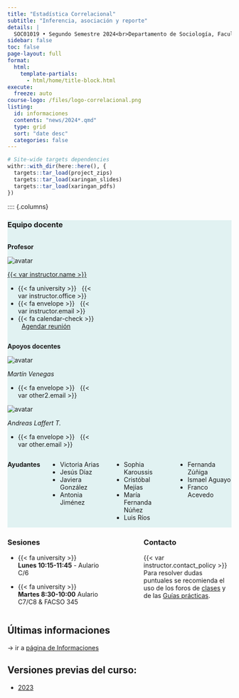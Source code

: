 ```yaml
---
title: "Estadística Correlacional"
subtitle: "Inferencia, asociación y reporte"
details: |
  SOC01019 • Segundo Semestre 2024<br>Departamento de Sociología, Facultad de Ciencias Sociales<br>Universidad de Chile
sidebar: false
toc: false
page-layout: full
format:
  html:
    template-partials:
      - html/home/title-block.html
execute:
  freeze: auto   
course-logo: /files/logo-correlacional.png
listing:
  id: informaciones
  contents: "news/2024*.qmd"
  type: grid
  sort: "date desc"
  categories: false
---
```


```r
# Site-wide targets dependencies
withr::with_dir(here::here(), {
  targets::tar_load(project_zips)
  targets::tar_load(xaringan_slides)
  targets::tar_load(xaringan_pdfs)
})
```

:::: {.columns}

:::: {style="background-color: #E1F2F2"}

### Equipo docente
::: {.column width="40%"}


**Profesor**

<div class="image-cropper">
  <img src="https://ucampus.uchile.cl/d/r/usuario/ff/ffd4a9d15a5239c0a425a58a798889c8/perfil/bf49d6261628eb095bcaec76eda1e0d1.jpg" alt="avatar" class="profile-pic">
</div>



[{{< var instructor.name >}}]({{< var instructor.url >}})

- {{< fa university >}} &nbsp; {{< var instructor.office >}}
- {{< fa envelope >}} &nbsp; {{< var instructor.email >}}
- {{< fa calendar-check >}} &nbsp; [Agendar reunión]({{< var instructor.appointment_url >}})

:::

::: {.column width="10%"}

:::

::: {.column width="38%"}

**Apoyos docentes**

<div class="image-cropper">
  <img src="/slides/img/martin.png" alt="avatar" class="profile-pic">
</div>

*Martín Venegas*

- {{< fa envelope >}} &nbsp; {{< var other2.email >}}

<div class="image-cropper">
  <img src="https://ucampus.uchile.cl/d/r/usuario/5b/5b662afdc07fea74ce535d3c5e29712e/perfil/f812fd6a269ed14b58c1e61866f47274.jpg" alt="avatar" class="profile-pic">
</div>


*Andreas Laffert T.*

- {{< fa envelope >}} &nbsp; {{< var other.email >}}

:::

:::: {.columns}

**Ayudantes**

::: {.column width="32%"}

- Victoria Arias
- Jesús Díaz
- Javiera González
- Antonia Jiménez
:::

::: {.column width="32%"}
- Sophia Karoussis
- Cristóbal Mejías
- María Fernanda Núñez
- Luis Ríos
:::

::: {.column width="32%"}
- Fernanda Zúñiga
- Ismael Aguayo
- Franco Acevedo
:::

::::
::::

:::: {.columns}

::: {.column width="40%"}
### Sesiones

- {{< fa university >}} &nbsp; **Lunes 10:15-11:45** - Aulario C/6

- {{< fa university >}} &nbsp; **Martes 8:30-10:00** Aulario C7/C8 & FACSO 345
:::

::: {.column width="10%"}

:::

::: {.column width="38%"}
### Contacto

{{< var instructor.contact_policy >}}
Para resolver dudas puntuales se recomienda el uso de los foros de [clases](/content/foro-clases.qmd) y de las [Guías prácticas](/assignment/foro-practicos.qmd).
:::

::::


## Últimas informaciones

::: {#informaciones}
:::

-> ir a [página de Informaciones](/news/index.qmd)


## Versiones previas del curso:

- [2023](https://2023--correlacional.netlify.app/)


